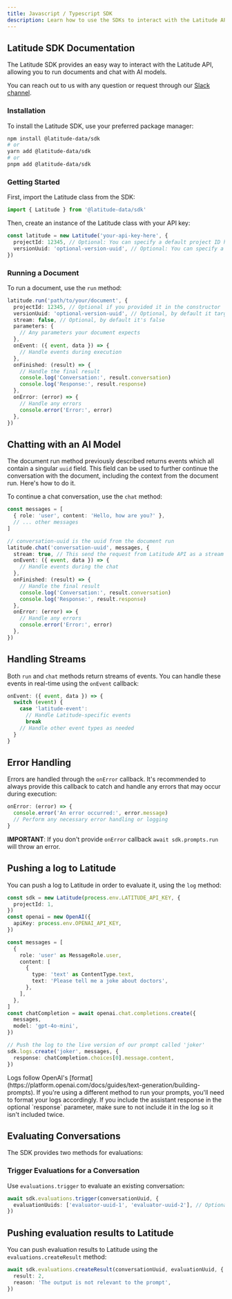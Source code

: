 ```yaml
---
title: Javascript / Typescript SDK
description: Learn how to use the SDKs to interact with the Latitude API.
---
```


## Latitude SDK Documentation

The Latitude SDK provides an easy way to interact with the Latitude API, allowing you to run documents and chat with AI models.

You can reach out to us with any question or request through our [Slack channel](https://join.slack.com/t/trylatitude/shared_invite/zt-17dyj4elt-rwM~h2OorAA3NtgmibhnLA).

### Installation

To install the Latitude SDK, use your preferred package manager:

```bash
npm install @latitude-data/sdk
# or
yarn add @latitude-data/sdk
# or
pnpm add @latitude-data/sdk
```

### Getting Started

First, import the Latitude class from the SDK:

```typescript
import { Latitude } from '@latitude-data/sdk'
```

Then, create an instance of the Latitude class with your API key:

```typescript
const latitude = new Latitude('your-api-key-here', {
  projectId: 12345, // Optional: You can specify a default project ID here
  versionUuid: 'optional-version-uuid', // Optional: You can specify a default version UUID here
})
```

### Running a Document

To run a document, use the `run` method:

```typescript
latitude.run('path/to/your/document', {
  projectId: 12345, // Optional if you provided it in the constructor
  versionUuid: 'optional-version-uuid', // Optional, by default it targets latest live version
  stream: false, // Optional, by default it's false
  parameters: {
    // Any parameters your document expects
  },
  onEvent: ({ event, data }) => {
    // Handle events during execution
  },
  onFinished: (result) => {
    // Handle the final result
    console.log('Conversation:', result.conversation)
    console.log('Response:', result.response)
  },
  onError: (error) => {
    // Handle any errors
    console.error('Error:', error)
  },
})
```

## Chatting with an AI Model

The document run method previously described returns events which all contain a
singular `uuid` field. This field can be used to further continue the
conversation with the document, including the context from the document run.
Here's how to do it.

To continue a chat conversation, use the `chat` method:

```typescript
const messages = [
  { role: 'user', content: 'Hello, how are you?' },
  // ... other messages
]

// conversation-uuid is the uuid from the document run
latitude.chat('conversation-uuid', messages, {
  stream: true, // This send the request from Latitude API as a stream
  onEvent: ({ event, data }) => {
    // Handle events during the chat
  },
  onFinished: (result) => {
    // Handle the final result
    console.log('Conversation:', result.conversation)
    console.log('Response:', result.response)
  },
  onError: (error) => {
    // Handle any errors
    console.error('Error:', error)
  },
})
```

## Handling Streams

Both `run` and `chat` methods return streams of events. You can handle these events in real-time using the `onEvent` callback:

```typescript
onEvent: ({ event, data }) => {
  switch (event) {
    case 'latitude-event':
      // Handle Latitude-specific events
      break
    // Handle other event types as needed
  }
}
```

## Error Handling

Errors are handled through the `onError` callback. It's recommended to always provide this callback to catch and handle any errors that may occur during execution:

```typescript
onError: (error) => {
  console.error('An error occurred:', error.message)
  // Perform any necessary error handling or logging
}
```

**IMPORTANT**: If you don't provide `onError` callback `await sdk.prompts.run` will throw an error.

## Pushing a log to Latitude

You can push a log to Latitude in order to evaluate it, using the `log` method:

```typescript
const sdk = new Latitude(process.env.LATITUDE_API_KEY, {
  projectId: 1,
})
const openai = new OpenAI({
  apiKey: process.env.OPENAI_API_KEY,
})

const messages = [
  {
    role: 'user' as MessageRole.user,
    content: [
      {
        type: 'text' as ContentType.text,
        text: 'Please tell me a joke about doctors',
      },
    ],
  },
]
const chatCompletion = await openai.chat.completions.create({
  messages,
  model: 'gpt-4o-mini',
})

// Push the log to the live version of our prompt called 'joker'
sdk.logs.create('joker', messages, {
  response: chatCompletion.choices[0].message.content,
})
```

<Note>
  Logs follow OpenAI's
  [format](https://platform.openai.com/docs/guides/text-generation/building-prompts).
  If you're using a different method to run your prompts, you'll need to format
  your logs accordingly.
</Note>

<Note>
  If you include the assistant response in the optional `response` parameter,
  make sure to not include it in the log so it isn't included twice.
</Note>

## Evaluating Conversations

The SDK provides two methods for evaluations:

### Trigger Evaluations for a Conversation

Use `evaluations.trigger` to evaluate an existing conversation:

```typescript
await sdk.evaluations.trigger(conversationUuid, {
  evaluationUuids: ['evaluator-uuid-1', 'evaluator-uuid-2'], // Optional: specify which evaluators to run
})
```

## Pushing evaluation results to Latitude

You can push evaluation results to Latitude using the `evaluations.createResult` method:

```typescript
await sdk.evaluations.createResult(conversationUuid, evaluationUuid, {
  result: 2,
  reason: 'The output is not relevant to the prompt',
})
```
